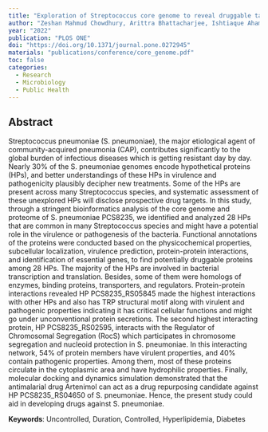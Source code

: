 ```yaml
---
title: "Exploration of Streptococcus core genome to reveal druggable targets and novel therapeutics against S. pneumoniae"
author: "Zeshan Mahmud Chowdhury, Arittra Bhattacharjee, Ishtiaque Ahammad, Mohammad Uzzal Hossain, Abdullah All Jaber, Anisur Rahman, Preonath Chondrow Dev, Md. Salimullah, Chaman Ara Keya"
year: "2022"
publication: "PLOS ONE"
doi: "https://doi.org/10.1371/journal.pone.0272945"
materials: "publications/conference/core_genome.pdf"
toc: false
categories:
  - Research
  - Microbiology
  - Public Health
---
```


## Abstract
Streptococcus pneumoniae (S. pneumoniae), the major etiological agent of community-acquired pneumonia (CAP), contributes significantly to the global burden of infectious diseases which is getting resistant day by day. Nearly 30% of the S. pneumoniae genomes encode hypothetical proteins (HPs), and better understandings of these HPs in virulence and pathogenicity plausibly decipher new treatments. Some of the HPs are present across many Streptococcus species, and systematic assessment of these unexplored HPs will disclose prospective drug targets. In this study, through a stringent bioinformatics analysis of the core genome and proteome of S. pneumoniae PCS8235, we identified and analyzed 28 HPs that are common in many Streptococcus species and might have a potential role in the virulence or pathogenesis of the bacteria. Functional annotations of the proteins were conducted based on the physicochemical properties, subcellular localization, virulence prediction, protein-protein interactions, and identification of essential genes, to find potentially druggable proteins among 28 HPs. The majority of the HPs are involved in bacterial transcription and translation. Besides, some of them were homologs of enzymes, binding proteins, transporters, and regulators. Protein-protein interactions revealed HP PCS8235_RS05845 made the highest interactions with other HPs and also has TRP structural motif along with virulent and pathogenic properties indicating it has critical cellular functions and might go under unconventional protein secretions. The second highest interacting protein, HP PCS8235_RS02595, interacts with the Regulator of Chromosomal Segregation (RocS) which participates in chromosome segregation and nucleoid protection in S. pneumoniae. In this interacting network, 54% of protein members have virulent properties, and 40% contain pathogenic properties. Among them, most of these proteins circulate in the cytoplasmic area and have hydrophilic properties. Finally, molecular docking and dynamics simulation demonstrated that the antimalarial drug Artenimol can act as a drug repurposing candidate against HP PCS8235_RS04650 of S. pneumoniae. Hence, the present study could aid in developing drugs against S. pneumoniae.

**Keywords**: Uncontrolled, Duration, Controlled, Hyperlipidemia, Diabetes


